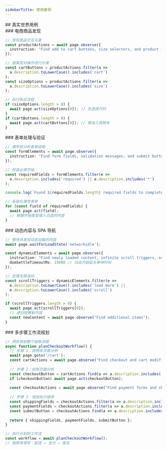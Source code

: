 ```yaml
---
sidebarTitle: 使用案例
---
```


<div id="real-world-use-cases">
  ## 真实世界用例
</div>

<div id="e-commerce-product-discovery">
  ### 电商商品发现
</div>

```typescript
// 发现商品交互元素
const productActions = await page.observe({
  instruction: "Find add to cart buttons, size selectors, and product images"
});

// 按类型对操作进行分类
const cartButtons = productActions.filter(a => 
  a.description.toLowerCase().includes('cart')
);
const sizeOptions = productActions.filter(a => 
  a.description.toLowerCase().includes('size')
);

// 执行购买流程
if (sizeOptions.length > 0) {
  await page.act(sizeOptions[0]); // 先选择尺码
}
if (cartButtons.length > 0) {
  await page.act(cartButtons[0]); // 再加入购物车
}
```

<div id="form-handling-validation">
  ### 表单处理与验证
</div>

```typescript
// 填写前分析表单结构
const formElements = await page.observe({
  instruction: "Find form fields, validation messages, and submit buttons"
});

// 检查必填字段
const requiredFields = formElements.filter(e => 
  e.description.includes('required') || e.description.includes('*')
);

console.log(`Found ${requiredFields.length} required fields to complete`);

// 系统化填写表单
for (const field of requiredFields) {
  await page.act(field);
  // 根据字段类型填入合适的内容
}
```

<div id="dynamic-content-spa-navigation">
  ### 动态内容与 SPA 导航
</div>

```typescript
// 等待并发现动态加载的内容
await page.waitForLoadState('networkidle');

const dynamicElements = await page.observe({
  instruction: "Find newly loaded content, infinite scroll triggers, or loading indicators",
  domSettleTimeoutMs: 15000 // 动态内容延长等待时间
});

// 处理无限滚动
const scrollTriggers = dynamicElements.filter(e => 
  e.description.toLowerCase().includes('load more') ||
  e.description.toLowerCase().includes('scroll')
);

if (scrollTriggers.length > 0) {
  await page.act(scrollTriggers[0]);
  // 递归观察新内容
  const newContent = await page.observe("Find additional items");
}
```

<div id="multi-step-workflow-planning">
  ### 多步骤工作流规划
</div>

```typescript
// 预先规划整个结账流程
async function planCheckoutWorkflow() {
  // 步骤 1：购物车页面分析
  await page.goto('/cart');
  const cartActions = await page.observe("Find checkout and cart modification options");
  
  // 步骤 2：结账页面分析
  const checkoutButton = cartActions.find(a => a.description.includes('checkout'));
  if (checkoutButton) await page.act(checkoutButton);
  
  const checkoutActions = await page.observe("Find payment forms and shipping options");
  
  // 步骤 3：规划执行顺序
  const shippingFields = checkoutActions.filter(a => a.description.includes('shipping'));
  const paymentFields = checkoutActions.filter(a => a.description.includes('payment'));
  const submitButton = checkoutActions.find(a => a.description.includes('complete order'));
  
  return { shippingFields, paymentFields, submitButton };
}

// 执行计划的工作流
const workflow = await planCheckoutWorkflow();
// 按顺序填写：配送 → 支付 → 提交
```
